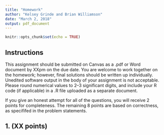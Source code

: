 ```yaml
---
title: "Homework"
author: "Kelsey Grinde and Brian Williamson"
date: "March 2, 2018"
output: pdf_document
---
```


```r
knitr::opts_chunk$set(echo = TRUE)
```

## Instructions

This assignment should be submitted on Canvas as a .pdf or Word document by XXpm on the due date. You are welcome to work together on the homework; however, final solutions should be written up individually. Unedited software output in the body of your assignment is not acceptable. Please round numerical values to 2--3 significant digits, and include your R code (if applicable) in a .R file uploaded as a separate document.

If you give an honest attempt for all of the questions, you will receive 2 points for completeness. The remaining 8 points are based on correctness, as specififed in the problem statements.

## 1. (XX points)

```r

```

